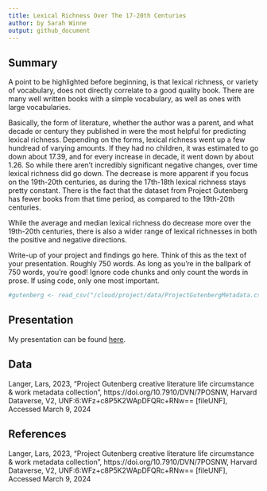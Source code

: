 ```yaml
---
title: Lexical Richness Over The 17-20th Centuries
author: by Sarah Winne
output: github_document
---
```


## Summary

A point to be highlighted before beginning, is that lexical richness, or variety of vocabulary, does not directly correlate to a good quality book. There are many well written books with a simple vocabulary, as well as ones with large vocabularies. 

Basically, the form of literature, whether the author was a parent, and what decade or century they published in were the most helpful for predicting lexical richness. Depending on the forms, lexical richness went up a few hundread of varying amounts. If they had no children, it was estimated to go down about 17.39, and for every increase in decade, it went down by about 1.26. So while there aren't incredibly significant negative changes, over time lexical richness did go down. The decrease is more apparent if you focus on the 19th-20th centuries, as during the 17th-18th lexical richness stays pretty constant. There is the fact that the dataset from Project Gutenberg has fewer books from that time period, as compared to the 19th-20th centuries. 

While the average and median lexical richness do decrease more over the 19th-20th centuries, there is also a wider range of lexical richnesses in both the positive and negative directions. 



Write-up of your project and findings go here. 
Think of this as the text of your presentation. 
Roughly 750 words. As long as you're in the ballpark of 750 words, you're good! Ignore code chunks and only count the words in prose. If using code, only one most important. 

```r
#gutenberg <- read_csv("/cloud/project/data/ProjectGutenbergMetadata.csv")
```

## Presentation

My presentation can be found [here](presentation/presentation.html).

## Data 

Langer, Lars, 2023, "Project Gutenberg creative literature life circumstance & work metadata collection", https://doi.org/10.7910/DVN/7POSNW, Harvard Dataverse, V2, UNF:6:WFz+c8P5K2WApDFQRc+RNw== [fileUNF], Accessed March 9, 2024

## References

Langer, Lars, 2023, "Project Gutenberg creative literature life circumstance & work metadata collection", https://doi.org/10.7910/DVN/7POSNW, Harvard Dataverse, V2, UNF:6:WFz+c8P5K2WApDFQRc+RNw== [fileUNF], Accessed March 9, 2024

